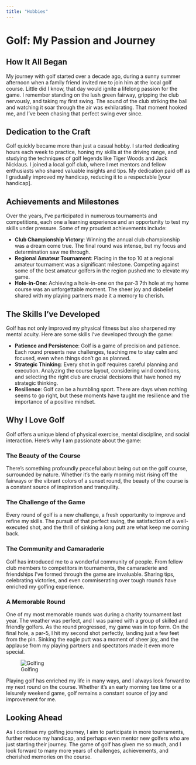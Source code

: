 ```yaml
---
title: "Hobbies"
---
```


# Golf: My Passion and Journey

## How It All Began

My journey with golf started over a decade ago, during a sunny summer afternoon when a family friend invited me to join him at the local golf course. Little did I know, that day would ignite a lifelong passion for the game. I remember standing on the lush green fairway, gripping the club nervously, and taking my first swing. The sound of the club striking the ball and watching it soar through the air was exhilarating. That moment hooked me, and I’ve been chasing that perfect swing ever since.

## Dedication to the Craft

Golf quickly became more than just a casual hobby. I started dedicating hours each week to practice, honing my skills at the driving range, and studying the techniques of golf legends like Tiger Woods and Jack Nicklaus. I joined a local golf club, where I met mentors and fellow enthusiasts who shared valuable insights and tips. My dedication paid off as I gradually improved my handicap, reducing it to a respectable \[your handicap\].

## Achievements and Milestones

Over the years, I’ve participated in numerous tournaments and competitions, each one a learning experience and an opportunity to test my skills under pressure. Some of my proudest achievements include:

-   **Club Championship Victory**: Winning the annual club championship was a dream come true. The final round was intense, but my focus and determination saw me through.
-   **Regional Amateur Tournament**: Placing in the top 10 at a regional amateur tournament was a significant milestone. Competing against some of the best amateur golfers in the region pushed me to elevate my game.
-   **Hole-in-One**: Achieving a hole-in-one on the par-3 7th hole at my home course was an unforgettable moment. The sheer joy and disbelief shared with my playing partners made it a memory to cherish.

## The Skills I've Developed

Golf has not only improved my physical fitness but also sharpened my mental acuity. Here are some skills I’ve developed through the game:

-   **Patience and Persistence**: Golf is a game of precision and patience. Each round presents new challenges, teaching me to stay calm and focused, even when things don’t go as planned.
-   **Strategic Thinking**: Every shot in golf requires careful planning and execution. Analyzing the course layout, considering wind conditions, and selecting the right club are crucial decisions that have honed my strategic thinking.
-   **Resilience**: Golf can be a humbling sport. There are days when nothing seems to go right, but these moments have taught me resilience and the importance of a positive mindset.

## Why I Love Golf

Golf offers a unique blend of physical exercise, mental discipline, and social interaction. Here’s why I am passionate about the game:

### The Beauty of the Course

There’s something profoundly peaceful about being out on the golf course, surrounded by nature. Whether it’s the early morning mist rising off the fairways or the vibrant colors of a sunset round, the beauty of the course is a constant source of inspiration and tranquility.

### The Challenge of the Game

Every round of golf is a new challenge, a fresh opportunity to improve and refine my skills. The pursuit of that perfect swing, the satisfaction of a well-executed shot, and the thrill of sinking a long putt are what keep me coming back.

### The Community and Camaraderie

Golf has introduced me to a wonderful community of people. From fellow club members to competitors in tournaments, the camaraderie and friendships I’ve formed through the game are invaluable. Sharing tips, celebrating victories, and even commiserating over tough rounds have enriched my golfing experience.

### A Memorable Round

One of my most memorable rounds was during a charity tournament last year. The weather was perfect, and I was paired with a group of skilled and friendly golfers. As the round progressed, my game was in top form. On the final hole, a par-5, I hit my second shot perfectly, landing just a few feet from the pin. Sinking the eagle putt was a moment of sheer joy, and the applause from my playing partners and spectators made it even more special.

![Golfing](image/golf1.jpg)

Playing golf has enriched my life in many ways, and I always look forward to my next round on the course. Whether it's an early morning tee time or a leisurely weekend game, golf remains a constant source of joy and improvement for me.

## Looking Ahead

As I continue my golfing journey, I aim to participate in more tournaments, further reduce my handicap, and perhaps even mentor new golfers who are just starting their journey. The game of golf has given me so much, and I look forward to many more years of challenges, achievements, and cherished memories on the course.
